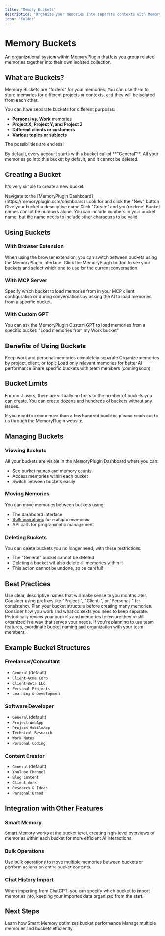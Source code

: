 ```yaml
---
title: "Memory Buckets"
description: "Organize your memories into separate contexts with MemoryPlugin's bucket system"
icon: "folder"
---
```


# Memory Buckets

An organizational system within MemoryPlugin that lets you group related memories together into their own isolated collection.

## What are Buckets?

Memory Buckets are "folders" for your memories. You can use them to store memories for different projects or contexts, and they will be isolated from each other.

You can have separate buckets for different purposes:
- **Personal vs. Work** memories
- **Project X, Project Y, and Project Z**
- **Different clients or customers**
- **Various topics or subjects**

The possibilities are endless!

<Info>
By default, every account starts with a bucket called **"General"**. All your memories go into this bucket by default, and it cannot be deleted.
</Info>

## Creating a Bucket

It's very simple to create a new bucket:

<Steps>
  <Step title="Open Dashboard">
    Navigate to the [MemoryPlugin Dashboard](https://memoryplugin.com/dashboard)
  </Step>
  <Step title="Click New Button">
    Look for and click the "New" button
  </Step>
  <Step title="Name Your Bucket">
    Give your bucket a descriptive name
  </Step>
  <Step title="Create">
    Click "Create" and you're done!
  </Step>
</Steps>

<Warning>
Bucket names cannot be numbers alone. You can include numbers in your bucket name, but the name needs to include other characters to be valid.
</Warning>

## Using Buckets

### With Browser Extension
When using the browser extension, you can switch between buckets using the MemoryPlugin interface. Click the MemoryPlugin button to see your buckets and select which one to use for the current conversation.

### With MCP Server
Specify which bucket to load memories from in your MCP client configuration or during conversations by asking the AI to load memories from a specific bucket.

### With Custom GPT
You can ask the MemoryPlugin Custom GPT to load memories from a specific bucket: "Load memories from my Work bucket"

## Benefits of Using Buckets

<CardGroup cols={2}>
  <Card title="Context Separation" icon="layer-group">
    Keep work and personal memories completely separate
  </Card>
  <Card title="Project Organization" icon="folder-tree">
    Organize memories by project, client, or topic
  </Card>
  <Card title="Focused Loading" icon="bullseye">
    Load only relevant memories for better AI performance
  </Card>
  <Card title="Team Collaboration" icon="users">
    Share specific buckets with team members (coming soon)
  </Card>
</CardGroup>

## Bucket Limits

<Info>
For most users, there are virtually no limits to the number of buckets you can create. You can create dozens and hundreds of buckets without any issues.
</Info>

If you need to create more than a few hundred buckets, please reach out to us through the MemoryPlugin website.

## Managing Buckets

### Viewing Buckets
All your buckets are visible in the MemoryPlugin Dashboard where you can:
- See bucket names and memory counts
- Access memories within each bucket
- Switch between buckets easily

### Moving Memories
You can move memories between buckets using:
- The dashboard interface
- [Bulk operations](/features/bulk-operations) for multiple memories
- API calls for programmatic management

### Deleting Buckets
You can delete buckets you no longer need, with these restrictions:
- The "General" bucket cannot be deleted
- Deleting a bucket will also delete all memories within it
- This action cannot be undone, so be careful!

## Best Practices

<AccordionGroup>
  <Accordion title="Naming Convention">
    Use clear, descriptive names that will make sense to you months later. Consider using prefixes like "Project-", "Client-", or "Personal-" for consistency.
  </Accordion>
  <Accordion title="Bucket Strategy">
    Plan your bucket structure before creating many memories. Consider how you work and what contexts you need to keep separate.
  </Accordion>
  <Accordion title="Regular Review">
    Periodically review your buckets and memories to ensure they're still organized in a way that serves your needs.
  </Accordion>
  <Accordion title="Team Coordination">
    If you're planning to use team features, coordinate bucket naming and organization with your team members.
  </Accordion>
</AccordionGroup>

## Example Bucket Structures

### Freelancer/Consultant
- `General` (default)
- `Client-Acme Corp`
- `Client-Beta LLC`
- `Personal Projects`
- `Learning & Development`

### Software Developer
- `General` (default)
- `Project-WebApp`
- `Project-MobileApp`
- `Technical Research`
- `Work Notes`
- `Personal Coding`

### Content Creator
- `General` (default)
- `YouTube Channel`
- `Blog Content`
- `Client Work`
- `Research & Ideas`
- `Personal Brand`

## Integration with Other Features

### Smart Memory
[Smart Memory](/features/smart-memory) works at the bucket level, creating high-level overviews of memories within each bucket for more efficient AI interactions.

### Bulk Operations
Use [bulk operations](/features/bulk-operations) to move multiple memories between buckets or perform actions on entire bucket contents.

### Chat History Import
When importing from ChatGPT, you can specify which bucket to import memories into, keeping your imported data organized from the start.

## Next Steps

<CardGroup cols={2}>
  <Card
    title="Smart Memory"
    icon="brain"
    href="/features/smart-memory"
  >
    Learn how Smart Memory optimizes bucket performance
  </Card>
  <Card
    title="Bulk Operations"
    icon="list"
    href="/features/bulk-operations"
  >
    Manage multiple memories and buckets efficiently
  </Card>
</CardGroup>